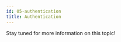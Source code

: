 ```yaml
---
id: 05-authentication
title: Authentication
---
```



Stay tuned for more information on this topic!

[//]: # (- Authenticating Your Users)
[//]: # (  - video/audio)
[//]: # (  - with chat)
